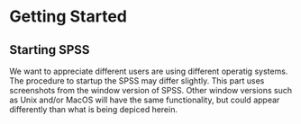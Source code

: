 # Getting Started

## Starting SPSS
We want to appreciate different users are using different operatig systems. The procedure to startup the SPSS may differ slightly.
This part uses screenshots from the window version of SPSS. Other window versions such as Unix and/or MacOS will have the same functionality, but could appear differently than what is being depiced herein.


